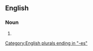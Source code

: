 ==English==

===Noun===
{{head|en|noun plural form}}

# {{plural of|Inverness|lang=en}}

[[Category:English plurals ending in "-es"]]
